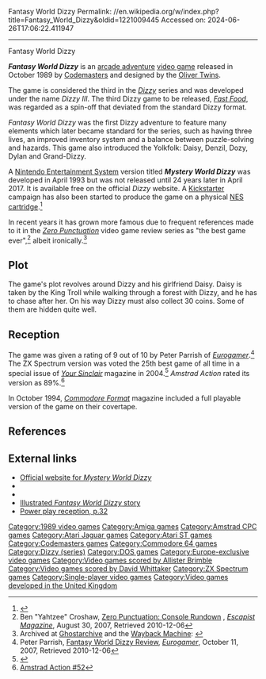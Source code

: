 Fantasy World Dizzy
Permalink: //en.wikipedia.org/w/index.php?title=Fantasy_World_Dizzy&oldid=1221009445
Accessed on: 2024-06-26T17:06:22.411947



------
Fantasy World Dizzy
{{short description|1989 Codemasters video game}}
{{Use dmy dates|date=April 2022}}
{{Infobox video game
| title = Fantasy World Dizzy
| image = Fantasy World Dizzy Coverart.png
| caption = Art recycled for the North American release of ''[[Fantastic Dizzy]]''.
| developer = [[Oliver Twins]]
| publisher = [[Codemasters]]<br /><br >[[Camerica]]<br />{{small|(license)}}
| designer = 
| engine = 
| series = ''[[Dizzy (series)|Dizzy]]''
| released = October 1989
| genre = [[Arcade adventure]], [[Platform game|platform]]
| modes = [[Single-player video game|Single-player]]
| composer = [[Allister Brimble]] (Amiga)
| platforms = [[Amstrad CPC]], [[ZX Spectrum]], [[Commodore 64]], [[Amiga]], [[Atari ST]], [[DOS]]
}}

'''''Fantasy World Dizzy''''' is an [[arcade adventure]] [[video game]] released in October 1989 by [[Codemasters]] and designed by the [[Oliver Twins]].

The game is considered the third in the ''[[Dizzy (series)|Dizzy]]'' series and was developed under the name ''Dizzy III''. The third Dizzy game to be released, ''[[Fast Food (1989 video game)|Fast Food]]'', was regarded as a spin-off that deviated from the standard Dizzy format.

''Fantasy World Dizzy'' was the first Dizzy adventure to feature many elements which later became standard for the series, such as having three lives, an improved inventory system and a balance between puzzle-solving and hazards. This game also introduced the Yolkfolk: Daisy, Denzil, Dozy, Dylan and Grand-Dizzy.

A [[Nintendo Entertainment System]] version titled '''''Mystery World Dizzy''''' was developed in April 1993 but was not released until 24 years later in April 2017. It is available free on the official ''Dizzy'' website. A [[Kickstarter]] campaign has also been started to produce the game on a physical [[Nintendo Entertainment System Game Pak|NES cartridge]].<ref>{{cite web|last1=Higton|first1=Ian|title=Unreleased Fantasy World Dizzy NES remake finally comes out - 24 years later|url=http://www.eurogamer.net/articles/2017-04-07-the-oliver-twins-release-new-old-dizzy-game-to-celebrate-his-30th-birthday|website=[[Eurogamer]]|publisher=Gamer Network|accessdate=8 April 2017|date=8 April 2017}}</ref>

In recent years it has grown more famous due to frequent references made to it in the ''[[Zero Punctuation]]'' video game review series as "the best game ever",<ref>Ben "Yahtzee" Croshaw, [http://www.escapistmagazine.com/videos/view/zero-punctuation/3-Console-Rundown Zero Punctuation: Console Rundown] {{Webarchive|url=https://web.archive.org/web/20101208004712/http://www.escapistmagazine.com/videos/view/zero-punctuation/3-Console-Rundown |date=8 December 2010}}, ''[[Escapist Magazine]]'', August 30, 2007, Retrieved 2010-12-06</ref> albeit ironically.<ref>Archived at [https://ghostarchive.org/varchive/youtube/20211211/YQ4qvmUQDGg Ghostarchive]{{cbignore}} and the [https://web.archive.org/web/20120224080652/http://www.youtube.com/watch?v=YQ4qvmUQDGg&gl=US&hl=en Wayback Machine]{{cbignore}}: {{cite AV media | url = https://www.youtube.com/watch?v=YQ4qvmUQDGg | title = Let's Play Fantasy World Dizzy (1/2) | website=[[YouTube]]}}{{cbignore}}</ref>

==Plot==
The game's plot revolves around Dizzy and his girlfriend Daisy. Daisy is taken by the King Troll while walking through a forest with Dizzy, and he has to chase after her. On his way Dizzy must also collect 30 coins. Some of them are hidden quite well.

==Reception==
{{Video game reviews
| award1Pub = ''Crash''
| award1 = Crash Smash<ref>Game review, Crash magazine, [[Newsfield Publications]], issue 71, December 1989</ref>
}}
The game was given a rating of 9 out of 10 by Peter Parrish of ''[[Eurogamer]]''.<ref>Peter Parrish, [http://www.eurogamer.net/articles/fantasy-world-dizzy-review Fantasy World Dizzy Review], ''[[Eurogamer]]'', October 11, 2007, Retrieved 2010-12-06</ref> The ZX Spectrum version was voted the 25th best game of all time in a special issue of ''[[Your Sinclair]]'' magazine in 2004.<ref>{{cite journal|title=Top 50 Games of All Time|journal=Your Sinclair|date=November 2004|publisher=Imagine Publishing}}</ref> ''Amstrad Action'' rated its version as 89%.<ref>[https://archive.org/stream/AmstradAction052/AmstradAction/AmstradAction052#page/n65/mode/2up Amstrad Action #52]</ref>

In October 1994, ''[[Commodore Format]]'' magazine included a full playable version of the game on their covertape.

==References==
{{Reflist}}

== External links ==
* [http://yolkfolk.com/mwd/ Official website for ''Mystery World Dizzy'']
* {{moby game|id=/fantasy-world-dizzy|name=''Fantasy World Dizzy''}}
* {{WoS game|id=0009335}}
* [https://web.archive.org/web/20100928145218/http://edvella.com/games/classic-games.aspx?GameID=1192 Illustrated ''Fantasy World Dizzy'' story]
* [http://www.kultpower.de/archiv/heft_powerplay_1991-05 Power play reception, p.32]

{{Dizzy series}}

[[Category:1989 video games]]
[[Category:Amiga games]]
[[Category:Amstrad CPC games]]
[[Category:Atari Jaguar games]]
[[Category:Atari ST games]]
[[Category:Codemasters games]]
[[Category:Commodore 64 games]]
[[Category:Dizzy (series)]]
[[Category:DOS games]]
[[Category:Europe-exclusive video games]]
[[Category:Video games scored by Allister Brimble]]
[[Category:Video games scored by David Whittaker]]
[[Category:ZX Spectrum games]]
[[Category:Single-player video games]]
[[Category:Video games developed in the United Kingdom]]